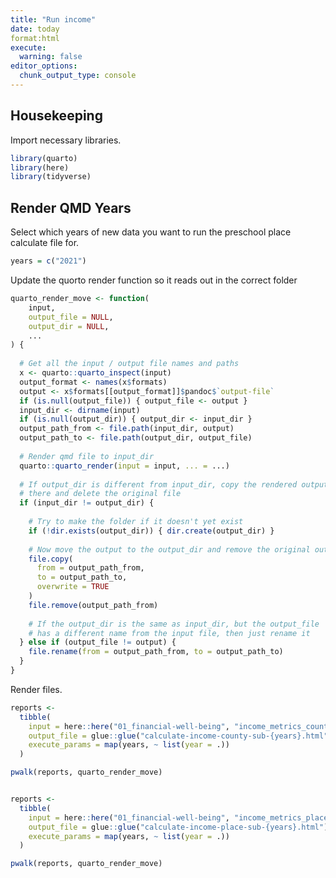 ```yaml
---
title: "Run income"
date: today
format:html
execute: 
  warning: false
editor_options: 
  chunk_output_type: console
---
```


## Housekeeping

Import necessary libraries.

```r
library(quarto)
library(here)
library(tidyverse)

```


## Render QMD Years

Select which years of new data you want to run the preschool place calculate file for.

```r

years = c("2021")

```

Update the quorto render function so it reads out in the correct folder

```r
quarto_render_move <- function(
    input,
    output_file = NULL,
    output_dir = NULL,
    ...
) {
  
  # Get all the input / output file names and paths
  x <- quarto::quarto_inspect(input)
  output_format <- names(x$formats)
  output <- x$formats[[output_format]]$pandoc$`output-file`
  if (is.null(output_file)) { output_file <- output }
  input_dir <- dirname(input)
  if (is.null(output_dir)) { output_dir <- input_dir }
  output_path_from <- file.path(input_dir, output)
  output_path_to <- file.path(output_dir, output_file)
  
  # Render qmd file to input_dir
  quarto::quarto_render(input = input, ... = ...)
  
  # If output_dir is different from input_dir, copy the rendered output
  # there and delete the original file
  if (input_dir != output_dir) {
    
    # Try to make the folder if it doesn't yet exist
    if (!dir.exists(output_dir)) { dir.create(output_dir) }
    
    # Now move the output to the output_dir and remove the original output
    file.copy(
      from = output_path_from,
      to = output_path_to,
      overwrite = TRUE
    )
    file.remove(output_path_from)
    
    # If the output_dir is the same as input_dir, but the output_file
    # has a different name from the input file, then just rename it
  } else if (output_file != output) {
    file.rename(from = output_path_from, to = output_path_to)
  }
}
```

Render files.
```r

reports <-
  tibble(
    input = here::here("01_financial-well-being", "income_metrics_county_sub.qmd"),
    output_file = glue::glue("calculate-income-county-sub-{years}.html"),
    execute_params = map(years, ~ list(year = .))
  )

pwalk(reports, quarto_render_move)


reports <-
  tibble(
    input = here::here("01_financial-well-being", "income_metrics_place_sub.qmd"),
    output_file = glue::glue("calculate-income-place-sub-{years}.html"),
    execute_params = map(years, ~ list(year = .))
  )

pwalk(reports, quarto_render_move)

```

